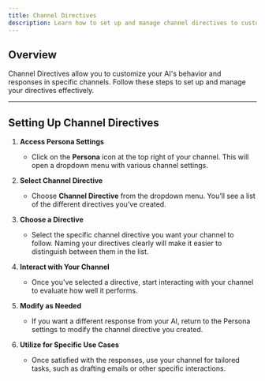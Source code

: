 ```yaml
---
title: Channel Directives
description: Learn how to set up and manage channel directives to customize your AI's responses in specific channels.
---
```


## Overview

Channel Directives allow you to customize your AI's behavior and responses in specific channels. Follow these steps to set up and manage your directives effectively.

---
## **Setting Up Channel Directives**

1. **Access Persona Settings**
   - Click on the **Persona** icon at the top right of your channel. This will open a dropdown menu with various channel settings.

2. **Select Channel Directive**
   - Choose **Channel Directive** from the dropdown menu. You’ll see a list of the different directives you’ve created.

3. **Choose a Directive**
   - Select the specific channel directive you want your channel to follow. Naming your directives clearly will make it easier to distinguish between them in the list.

4. **Interact with Your Channel**
   - Once you've selected a directive, start interacting with your channel to evaluate how well it performs.

5. **Modify as Needed**
   - If you want a different response from your AI, return to the Persona settings to modify the channel directive you created.

6. **Utilize for Specific Use Cases**
   - Once satisfied with the responses, use your channel for tailored tasks, such as drafting emails or other specific interactions.

